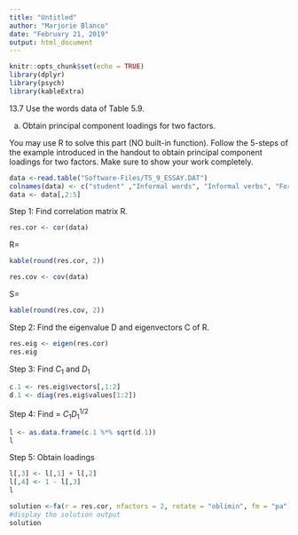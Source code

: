 ---
title: "Untitled"
author: "Marjorie Blanco"
date: "February 21, 2019"
output: html_document
---

```{r setup, include=FALSE}
knitr::opts_chunk$set(echo = TRUE)
library(dplyr)
library(psych)
library(kableExtra)
```

13.7 Use the words data of Table 5.9.

(a) Obtain principal component loadings for two factors.


You may use R to solve this part (NO built-in function). Follow the 5-steps of the example introduced in the handout to obtain principal component loadings for two factors. Make sure to show your work completely.

```{r}
data <-read.table("Software-Files/T5_9_ESSAY.DAT")
colnames(data) <- c("student" ,"Informal words", "Informal verbs", "Formal words", "Formal verbs")
data <- data[,2:5]
```

Step 1: Find correlation matrix R.

```{r}
res.cor <- cor(data)
```

R=
```{r}
kable(round(res.cor, 2))
```

```{r}
res.cov <- cov(data)
```

S=
```{r}
kable(round(res.cov, 2))
```

Step 2: Find the eigenvalue D and eigenvectors C of R.

```{r}
res.eig <- eigen(res.cor)
res.eig
```

Step 3: Find $C_1$ and $D_1$

```{r}
c.1 <- res.eig$vectors[,1:2]
d.1 <- diag(res.eig$values[1:2])
```

Step 4: Find = $C_1D^{1/2}_1$

```{r}
l <- as.data.frame(c.1 %*% sqrt(d.1))
l
```

Step 5: Obtain loadings

```{r}
l[,3] <- l[,1] + l[,2]
l[,4] <- 1 - l[,3]
l
```
```{r}
solution <-fa(r = res.cor, nfactors = 2, rotate = "oblimin", fm = "pa")
#display the solution output
solution
```


